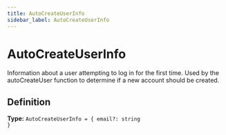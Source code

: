 ```yaml
---
title: AutoCreateUserInfo
sidebar_label: AutoCreateUserInfo
---
```


# AutoCreateUserInfo

Information about a user attempting to log in for the first time.
Used by the autoCreateUser function to determine if a new account should be
created.

## Definition

**Type:** <code>AutoCreateUserInfo = &#123; email?: string &#125;</code>

